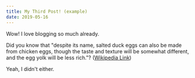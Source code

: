 ```yaml
---
title: My Third Post! (example)
date: 2019-05-16
---
```


Wow! I love blogging so much already.

Did you know that "despite its name, salted duck eggs can also be made from chicken eggs, though the taste and texture will be somewhat different, and the egg yolk will be less rich."? ([Wikipedia Link](http://en.wikipedia.org/wiki/Salted_duck_egg))

Yeah, I didn't either.
